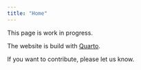 ---
title: "Home"
---

:::{.callout-warning}
This page is work in progress.
:::



The website is build with [Quarto](quarto.org).


If you want to contribute, please let us know.


